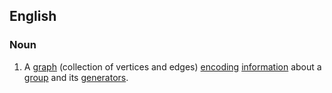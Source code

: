 ==English==
{{wikipedia}}
===Noun===
{{en-noun|head=[[Cayley]] [[graph]]}}
#A [[graph]] (collection of vertices and edges) [[encode|encoding]] [[information]] about a [[group]] and its [[generator]]s.